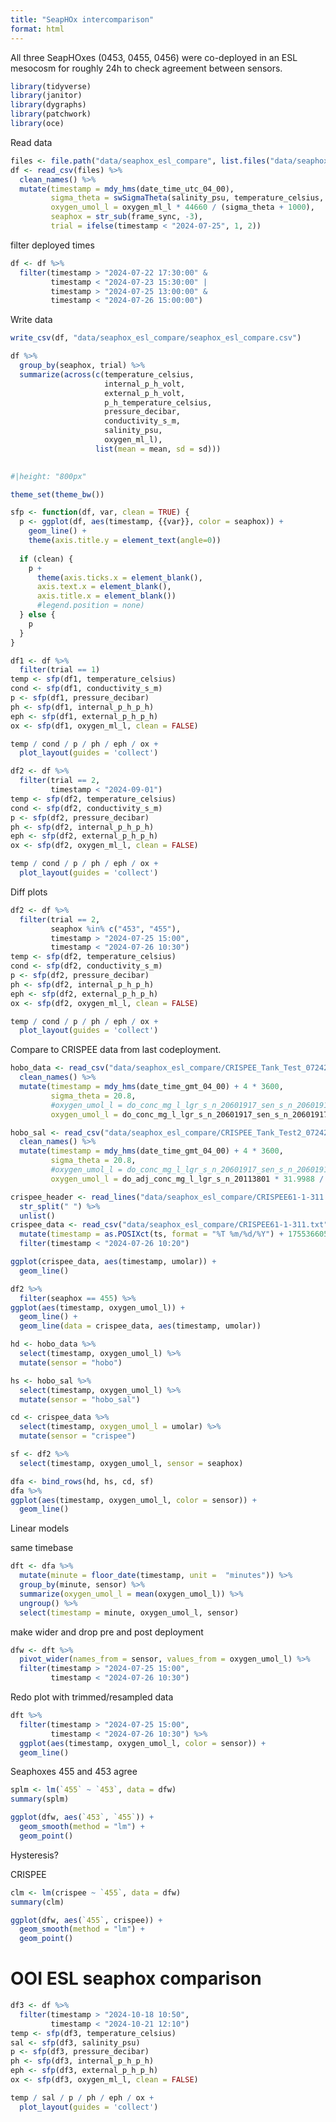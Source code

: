 ```yaml
---
title: "SeapHOx intercomparison"
format: html
---
```


All three SeapHOxes (0453, 0455, 0456) were co-deployed in an ESL mesocosm
for roughly 24h to check agreement between sensors.

```r
library(tidyverse)
library(janitor)
library(dygraphs)
library(patchwork)
library(oce)
```

Read data

```r
files <- file.path("data/seaphox_esl_compare", list.files("data/seaphox_esl_compare", pattern = "Shallow*"))
df <- read_csv(files) %>% 
  clean_names() %>% 
  mutate(timestamp = mdy_hms(date_time_utc_04_00),
         sigma_theta = swSigmaTheta(salinity_psu, temperature_celsius, pressure_decibar),
         oxygen_umol_l = oxygen_ml_l * 44660 / (sigma_theta + 1000),
         seaphox = str_sub(frame_sync, -3),
         trial = ifelse(timestamp < "2024-07-25", 1, 2))

```

filter deployed times

```r
df <- df %>% 
  filter(timestamp > "2024-07-22 17:30:00" &
         timestamp < "2024-07-23 15:30:00" |
         timestamp > "2024-07-25 13:00:00" &
         timestamp < "2024-07-26 15:00:00")
```

Write data

```r
write_csv(df, "data/seaphox_esl_compare/seaphox_esl_compare.csv")
```


```r
df %>% 
  group_by(seaphox, trial) %>% 
  summarize(across(c(temperature_celsius,
                     internal_p_h_volt, 
                     external_p_h_volt,
                     p_h_temperature_celsius,
                     pressure_decibar, 
                     conductivity_s_m,
                     salinity_psu,
                     oxygen_ml_l),
                   list(mean = mean, sd = sd)))
  
```

```r
#|height: "800px"

theme_set(theme_bw())

sfp <- function(df, var, clean = TRUE) {
  p <- ggplot(df, aes(timestamp, {{var}}, color = seaphox)) +
    geom_line() +
    theme(axis.title.y = element_text(angle=0))
  
  if (clean) {
    p +
      theme(axis.ticks.x = element_blank(), 
      axis.text.x = element_blank(),
      axis.title.x = element_blank())
      #legend.position = none)
  } else {
    p
  }
}
```


```r
df1 <- df %>% 
  filter(trial == 1)
temp <- sfp(df1, temperature_celsius)
cond <- sfp(df1, conductivity_s_m)
p <- sfp(df1, pressure_decibar)
ph <- sfp(df1, internal_p_h_p_h)
eph <- sfp(df1, external_p_h_p_h)
ox <- sfp(df1, oxygen_ml_l, clean = FALSE)

temp / cond / p / ph / eph / ox +
  plot_layout(guides = 'collect')
```

```r
df2 <- df %>% 
  filter(trial == 2,
         timestamp < "2024-09-01")
temp <- sfp(df2, temperature_celsius)
cond <- sfp(df2, conductivity_s_m)
p <- sfp(df2, pressure_decibar)
ph <- sfp(df2, internal_p_h_p_h)
eph <- sfp(df2, external_p_h_p_h)
ox <- sfp(df2, oxygen_ml_l, clean = FALSE)

temp / cond / p / ph / eph / ox +
  plot_layout(guides = 'collect')
```

Diff plots

```r
df2 <- df %>% 
  filter(trial == 2,
         seaphox %in% c("453", "455"),
         timestamp > "2024-07-25 15:00",
         timestamp < "2024-07-26 10:30")
temp <- sfp(df2, temperature_celsius)
cond <- sfp(df2, conductivity_s_m)
p <- sfp(df2, pressure_decibar)
ph <- sfp(df2, internal_p_h_p_h)
eph <- sfp(df2, external_p_h_p_h)
ox <- sfp(df2, oxygen_ml_l, clean = FALSE)

temp / cond / p / ph / eph / ox +
  plot_layout(guides = 'collect')
```

Compare to CRISPEE data from last codeployment.

```r
hobo_data <- read_csv("data/seaphox_esl_compare/CRISPEE_Tank_Test_072424.csv", skip = 1) %>%
  clean_names() %>% 
  mutate(timestamp = mdy_hms(date_time_gmt_04_00) + 4 * 3600,
         sigma_theta = 20.8,
         #oxygen_umol_l = do_conc_mg_l_lgr_s_n_20601917_sen_s_n_20601917 * 31.250)
         oxygen_umol_l = do_conc_mg_l_lgr_s_n_20601917_sen_s_n_20601917 * 31.9988 / ( 1 + sigma_theta / 1000))

hobo_sal <- read_csv("data/seaphox_esl_compare/CRISPEE_Tank_Test2_072424_sal.csv", skip = 1) %>%
  clean_names() %>% 
  mutate(timestamp = mdy_hms(date_time_gmt_04_00) + 4 * 3600,
         sigma_theta = 20.8,
         #oxygen_umol_l = do_conc_mg_l_lgr_s_n_20601917_sen_s_n_20601917 * 31.250)
         oxygen_umol_l = do_adj_conc_mg_l_lgr_s_n_20113801 * 31.9988 / ( 1 + sigma_theta / 1000))

crispee_header <- read_lines("data/seaphox_esl_compare/CRISPEE61-1-311.txt", n_max = 1) %>% 
  str_split(" ") %>% 
  unlist()
crispee_data <- read_csv("data/seaphox_esl_compare/CRISPEE61-1-311.txt", skip = 1, col_names = crispee_header) %>% 
  mutate(timestamp = as.POSIXct(ts, format = "%T %m/%d/%Y") + 175536605) %>% 
  filter(timestamp < "2024-07-26 10:20")
```
```r
ggplot(crispee_data, aes(timestamp, umolar)) +
  geom_line()
```

```r
df2 %>% 
  filter(seaphox == 455) %>% 
ggplot(aes(timestamp, oxygen_umol_l)) +
  geom_line() +
  geom_line(data = crispee_data, aes(timestamp, umolar))
```

```r
hd <- hobo_data %>% 
  select(timestamp, oxygen_umol_l) %>% 
  mutate(sensor = "hobo")

hs <- hobo_sal %>% 
  select(timestamp, oxygen_umol_l) %>% 
  mutate(sensor = "hobo_sal")

cd <- crispee_data %>% 
  select(timestamp, oxygen_umol_l = umolar) %>% 
  mutate(sensor = "crispee")

sf <- df2 %>% 
  select(timestamp, oxygen_umol_l, sensor = seaphox)

dfa <- bind_rows(hd, hs, cd, sf)
dfa %>% 
ggplot(aes(timestamp, oxygen_umol_l, color = sensor)) +
  geom_line()
```

Linear models

same timebase

```r
dft <- dfa %>% 
  mutate(minute = floor_date(timestamp, unit =  "minutes")) %>% 
  group_by(minute, sensor) %>% 
  summarize(oxygen_umol_l = mean(oxygen_umol_l)) %>% 
  ungroup() %>% 
  select(timestamp = minute, oxygen_umol_l, sensor)
```

make wider and drop pre and post deployment

```r
dfw <- dft %>% 
  pivot_wider(names_from = sensor, values_from = oxygen_umol_l) %>% 
  filter(timestamp > "2024-07-25 15:00",
         timestamp < "2024-07-26 10:30")
```

Redo plot with trimmed/resampled data

```r
dft %>% 
  filter(timestamp > "2024-07-25 15:00",
         timestamp < "2024-07-26 10:30") %>% 
  ggplot(aes(timestamp, oxygen_umol_l, color = sensor)) +
  geom_line()
```

Seaphoxes 455 and 453 agree

```r
splm <- lm(`455` ~ `453`, data = dfw)
summary(splm)
```

```r
ggplot(dfw, aes(`453`, `455`)) +
  geom_smooth(method = "lm") +
  geom_point()
```


Hysteresis?

CRISPEE

```r
clm <- lm(crispee ~ `455`, data = dfw)
summary(clm)
```

```r
ggplot(dfw, aes(`455`, crispee)) +
  geom_smooth(method = "lm") +
  geom_point()
```

# OOI ESL seaphox comparison

```r
df3 <- df %>% 
  filter(timestamp > "2024-10-18 10:50",
         timestamp < "2024-10-21 12:10")
temp <- sfp(df3, temperature_celsius)
sal <- sfp(df3, salinity_psu)
p <- sfp(df3, pressure_decibar)
ph <- sfp(df3, internal_p_h_p_h)
eph <- sfp(df3, external_p_h_p_h)
ox <- sfp(df3, oxygen_ml_l, clean = FALSE)

temp / sal / p / ph / eph / ox +
  plot_layout(guides = 'collect')
```

